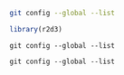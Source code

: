 ```bash
git config --global --list

```

```r
library(r2d3)
```

```d3
git config --global --list
```

```Rcpp
git config --global --list
```

